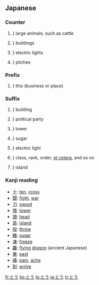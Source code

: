 ==Japanese==

===Counter===
{{ja-pos|h|counter|rom=-tō}}

# {{ja-def|頭}}} large animals, such as cattle
# {{ja-def|棟}}} buildings
# {{ja-def|灯|燈}}} electric lights
# {{ja-def|投}}} {{context|baseball|lang=ja|sort=とう}} pitches

===Prefix===
{{ja-pos|h|prefix|rom=tō-|kanji=当}}

# {{ja-def|当}}} this (business or place)

===Suffix===
{{ja-pos|h|suffix|rom=-tō|hidx=とう}}

# {{ja-def|棟}}} building
# {{ja-def|党}}} political party
# {{ja-def|塔}}} tower
# {{ja-def|糖}}} sugar
# {{ja-def|灯|燈}}} electric light
# {{ja-def|等}}} class, rank, order; [[et cetera]], and so on
# {{ja-def|島}}} island

===Kanji reading===
{{ja-kanji reading|rom=tō}}

* [[十]]: [[ten]], [[cross]]
* [[闘]]: [[fight]], [[war]]
* [[刀]]: [[sword]]
* [[塔]]: [[tower]]
* [[頭]]: [[head]]
* [[島]]: [[island]]
* [[投]]: [[throw]]
* [[糖]]: [[sugar]]
* [[凍]]: [[freeze]]
* [[龘]]: [[flying]] [[dragon]] (ancient Japanese)
* [[東]]: [[east]]
* [[痛]]: [[pain]], [[ache]]
* [[到]]: [[arrive]]

[[fr:とう]]
[[ko:とう]]
[[lo:とう]]
[[ja:とう]]
[[tr:とう]]